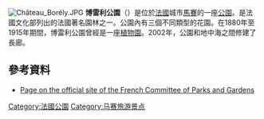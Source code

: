 [[Image:Château_Borély.JPG|thumb]]
'''博雷利公園'''（{{lang-fr|Parc Borély}}）是位於[[法國|法國]]城市[[馬賽|馬賽]]的一座[[公園|公園]]。是法國文化部列出的法國著名園林之一。公園內有三個不同類型的花園。在1880年至1915年期間，博雷利公園曾經是一座[[植物園|植物園]]。2002年，公園和地中海之間修建了長廊。
 
== 參考資料 ==
* [http://www.parcsetjardins.fr/provence_alpes_cote_d_azur/bouches_du_rhone/parc_borely-487.html Page on the official site of the French Committee of Parks and Gardens] {{Wayback|url=http://www.parcsetjardins.fr/provence_alpes_cote_d_azur/bouches_du_rhone/parc_borely-487.html |date=20180903075723 }}

{{coord|43.2597|5.3805|type:landmark_region:FR|display=title}}

[[Category:法國公園|Category:法國公園]]
[[Category:马赛旅游景点|Category:马赛旅游景点]]